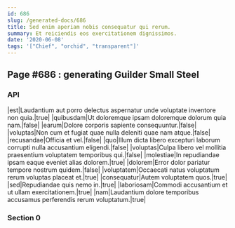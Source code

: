 ```yaml
---
id: 686
slug: /generated-docs/686
title: Sed enim aperiam nobis consequatur qui rerum.
summary: Et reiciendis eos exercitationem dignissimos.
date: '2020-06-08'
tags: '["Chief", "orchid", "transparent"]'
---
```

<Partial />

## Page #686 : generating Guilder Small Steel
### API

|est|Laudantium aut porro delectus aspernatur unde voluptate inventore non quia.|true|
|quibusdam|Ut doloremque ipsam doloremque dolorum quia nam.|false|
|earum|Dolore corporis sapiente consequuntur.|false|
|voluptas|Non cum et fugiat quae nulla deleniti quae nam atque.|false|
|recusandae|Officia et vel.|false|
|quo|Illum dicta libero excepturi laborum corrupti nulla accusantium eligendi.|false|
|voluptas|Culpa libero vel mollitia praesentium voluptatem temporibus qui.|false|
|molestiae|In repudiandae ipsam eaque eveniet alias dolorem.|true|
|dolorem|Error dolor pariatur tempore nostrum quidem.|false|
|voluptatem|Occaecati natus voluptatum rerum voluptas placeat et.|true|
|consequatur|Autem voluptatem quos.|true|
|sed|Repudiandae quis nemo in.|true|
|laboriosam|Commodi accusantium et ut ullam exercitationem.|true|
|nam|Laudantium dolore temporibus accusamus perferendis rerum voluptatum.|true|




### Section 0

